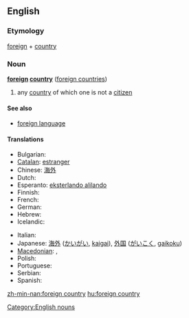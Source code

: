 ==English==

===Etymology===
[[foreign]] + [[country]]

===Noun===
'''[[foreign]] [[country]]''' ([[foreign countries]])

# any [[country]] of which one is not a [[citizen]]

====See also====
* [[foreign language]]

====Translations====
{{trans-top|any country of which one is not a citizen}}
* Bulgarian: {{t+|bg|чужбина}}
* [[Catalan]]: [[estranger]]
* Chinese: [[海外]]
* Dutch: {{t+|nl|buitenland|n}}
* Esperanto: [[eksterlando alilando]]
* Finnish: {{t+|fi|ulkomaa}}
* French: {{t+|fr|étranger}}
* German: {{t+|de|Ausland|n}}
* Hebrew: {{t-|he|נכר|m}}
* Icelandic: {{t+|is|útland|n}}
{{trans-mid}}
* Italian: {{t+|it|estero}}
* Japanese: [[海外]] ([[かいがい]], [[kaigai]]), [[外国]] ([[がいこく]], [[gaikoku]])
* [[Macedonian]]: {{t|mk|туѓина|f|tr=túǵina}},  {{t|mk|јабана|f|tr=jábana}}
* Polish: {{t+|pl|zagranica}}
* Portuguese: {{t+|pt|estrangeiro}}
* Serbian: {{t-|sr|tuđina|f}}
* Spanish: {{t+|es|extranjero}}
{{trans-bottom}}

[[Category:English nouns]]

[[zh-min-nan:foreign country]]
[[hu:foreign country]]